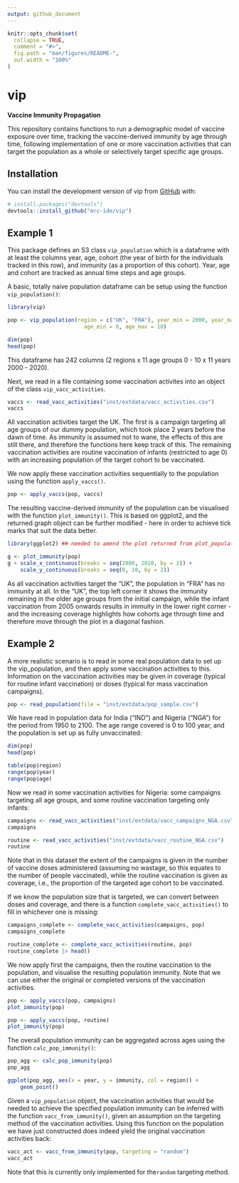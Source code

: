 ```yaml
---
output: github_document
---
```


<!-- README.md is generated from README.Rmd. Please edit that file -->

```r
knitr::opts_chunk$set(
  collapse = TRUE,
  comment = "#>",
  fig.path = "man/figures/README-",
  out.width = "100%"
)
```

# vip

<!-- badges: start -->
<!-- badges: end -->

**Vaccine Immunity Propagation**

This repository contains functions to run a demographic model of
vaccine exposure over time, tracking the vaccine-derived immunity by
age through time, following implementation of one or more vaccination
activities that can target the population as a whole or selectively
target specific age groups.

## Installation

You can install the development version of vip from
[GitHub](https://github.com/) with:

``` r
# install.packages("devtools")
devtools::install_github("mrc-ide/vip")
```

## Example 1

This package defines an S3 class `vip_population` which is a dataframe
with at least the columns year, age, cohort (the year of birth for the
individuals tracked in this row), and immunity (as a proportion of
this cohort). Year, age and cohort are tracked as annual time steps
and age groups.

A basic, totally naive population dataframe can be setup using the
function `vip_population()`:

```r
library(vip)

pop <- vip_population(region = c("UK", "FRA"), year_min = 2000, year_max = 2010,
                        age_min = 0, age_max = 10)

dim(pop)
head(pop)

```
This dataframe has 242 columns (2 regions x 11 age groups 0 - 10 x 11
years 2000 - 2020).

Next, we read in a file containing some vaccination activites into an
object of the class `vip_vacc_activities`.

```r

vaccs <- read_vacc_activities("inst/extdata/vacc_activities.csv")
vaccs

```

All vaccination activities target the UK. The first is a campaign
targeting all age groups of our dummy population, which took place 2
years before the dawn of time. As immunity is assumed not to wane, the
effects of this are still there, and therefore the functions here keep
track of this. The remaining vaccination activities are routine
vaccination of infants (restricted to age 0) with an increasing
population of the target cohort to be vaccinated.

We now apply these vaccination activities sequentially to the
population using the function `apply_vaccs()`.

```r
pop <- apply_vaccs(pop, vaccs)

```

The resulting vaccine-derived immunity of the population can be visualised with
the function `plot_immunity()`. This is based on ggplot2, and the
returned graph object can be further modified - here in order to
achieve tick marks that suit the data better.

```r
library(ggplot2) ## needed to amend the plot returned from plot_population()

g <- plot_immunity(pop)
g + scale_x_continuous(breaks = seq(2000, 2010, by = 2)) +
    scale_y_continuous(breaks = seq(0, 10, by = 2))

```

As all vaccination activities target the "UK", the population in "FRA"
has no immunity at all. In the "UK", the top left corner it shows the
immunity remaining in the older age groups from the initial campaign,
while the infant vaccination from 2005 onwards results in immuity in
the lower right corner - and the increasing coverage highlights how
cohorts age through time and therefore move through the plot in a
diagonal fashion.

## Example 2

A more realistic scenario is to read in some real population data to
set up the vip_population, and then apply some vaccination activities
to this. Information on the vaccination activities may be given in
coverage (typical for routine infant vaccination) or doses (typical
for mass vaccination campaigns).

```r

pop <- read_population(file = "inst/extdata/pop_sample.csv")

```

We have read in population data for India ("IND") and Nigeria
("NGA") for the period from 1950 to 2100. The age range covered is 0
to 100 year, and the population is set up as fully unvaccinated:

```r

dim(pop)
head(pop)

table(pop$region)
range(pop$year)
range(pop$age)

```

Now we read in some vaccination activities for Nigeria: some campaigns
targeting all age groups, and some routine vaccination targeting only
infants:

```r
campaigns <- read_vacc_activities("inst/extdata/vacc_campaigns_NGA.csv")
campaigns

routine <- read_vacc_activities("inst/extdata/vacc_routine_NGA.csv")
routine

```

Note that in this dataset the extent of the campaigns is given in the
number of vaccine doses administered (assuming no wastage, so this
equates to the number of people vaccinated), while the routine
vaccination is given as coverage, i.e., the proportion of the targeted
age cohort to be vaccinated.

If we know the population size that is targeted, we can convert
between doses and coverage, and there is a function
`complete_vacc_activities()` to fill in whichever one is missing:

```r

campaigns_complete <- complete_vacc_activities(campaigns, pop)
campaigns_complete

routine_complete <- complete_vacc_activities(routine, pop)
routine_complete |> head()

```

We now apply first the campaigns, then the routine vaccination to the
population, and visualise the resulting population immunity. Note that
we can use either the original or completed versions of the
vaccination activities.

```r

pop <- apply_vaccs(pop, campaigns)
plot_immunity(pop)

pop <- apply_vaccs(pop, routine)
plot_immunity(pop)

```

The overall population immunity can be aggregated across ages using
the function `calc_pop_immunity()`:

```r
pop_agg <- calc_pop_immunity(pop)
pop_agg

ggplot(pop_agg, aes(x = year, y = immunity, col = region)) +
    geom_point()

```

Given a `vip_population` object, the vaccination activities that would
be needed to achieve the specified population immunity can be inferred
with the function `vacc_from_immunity()`, given an assumption on the
targeting method of the vaccination activities. Using this function on
the population we have just constructed does indeed yield the original
vaccination activities back:

```r

vacc_act <- vacc_from_immunity(pop, targeting = "random")
vacc_act

```

Note that this is currently only implemented for the`random` targeting
method.

<!-- You'll still need to render `README.Rmd` regularly, to keep -->
<!-- `README.md` up-to-date. `devtools::build_readme()` is handy for -->
<!-- this. You could also use GitHub Actions to re-render `README.Rmd` -->
<!-- every time you push. An example workflow can be found here: -->
<!-- <https://github.com/r-lib/actions/tree/v1/examples>. -->

<!-- You can also embed plots, for example: -->

<!-- ```{r pressure, echo = FALSE} -->
<!-- plot(pressure) -->
<!-- ``` -->

<!-- In that case, don't forget to commit and push the resulting figure -->
<!-- files, so they display on GitHub and CRAN. -->
